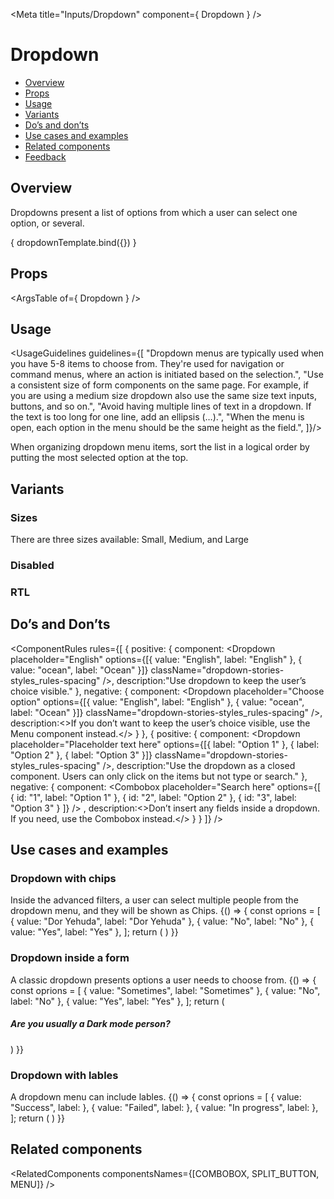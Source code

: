 
<Meta
  title="Inputs/Dropdown"
  component={ Dropdown }
/>

<!--- Component template -->


<!--- Component documentation -->

# Dropdown
- [Overview](#overview)
- [Props](#props)
- [Usage](#usage)
- [Variants](#variants)
- [Do’s and don’ts](#dos-and-donts)
- [Use cases and examples](#use-cases-and-examples)
- [Related components](#related-components)
- [Feedback](#feedback)

## Overview
Dropdowns present a list of options from which a user can select one option, or several.

<Canvas>
  <Story name="Overview"
         args={ {placeholder: "Placeholder text here", className: "dropdown-stories-styles_spacing"} }>
    { dropdownTemplate.bind({}) }
  </Story>
</Canvas>

## Props
<ArgsTable of={ Dropdown } />

## Usage
<UsageGuidelines guidelines={[
  "Dropdown menus are typically used when you have 5-8 items to choose from. They're used for navigation or command menus, where an action is initiated based on the selection.",
  "Use a consistent size of form components on the same page. For example, if you are using a medium size dropdown also use the same size text inputs, buttons, and so on.",
  "Avoid having multiple lines of text in a dropdown. If the text is too long for one line, add an ellipsis (…).",
  "When the menu is open, each option in the menu should be the same height as the field.",
]}/>

<Tip>When organizing dropdown menu items, sort the list in a logical order by putting the most selected option at the top.</Tip>

## Variants
### Sizes
There are three sizes available: Small, Medium, and Large
<Canvas>
  <Story name="Sizes">
    <Dropdown placeholder="Small" size={Dropdown.size.SMALL} className="dropdown-stories-styles_spacing" />
    <Dropdown placeholder="Medium" size={Dropdown.size.MEDIUM} className="dropdown-stories-styles_spacing" />
    <Dropdown placeholder="Large" size={Dropdown.size.LARGE} className="dropdown-stories-styles_spacing" />
  </Story>
</Canvas>

### Disabled
<Canvas>
  <Story name="Disabled">
    <Dropdown disabled size={Dropdown.size.SMALL} className="dropdown-stories-styles_spacing" />
    <Dropdown disabled size={Dropdown.size.MEDIUM} className="dropdown-stories-styles_spacing" />
    <Dropdown disabled size={Dropdown.size.LARGE} className="dropdown-stories-styles_spacing" />
  </Story>
</Canvas>

### RTL
<Canvas>
  <Story name="RTL">
    <Dropdown placeholder="Right to left (default)" className="dropdown-stories-styles_spacing" />
    <Dropdown placeholder="Right to left" className="dropdown-stories-styles_spacing" rtl />
  </Story>
</Canvas>

## Do’s and Don’ts
<ComponentRules
  rules={[
    {
      positive: {
        component:
        <Dropdown
          placeholder="English" 
          options={[{ value: "English", label: "English" }, { value: "ocean", label: "Ocean" }]}
          className="dropdown-stories-styles_rules-spacing"
        />,
        description:"Use dropdown to keep the user’s choice visible."
      },
      negative: {
        component:
          <Dropdown
            placeholder="Choose option" 
            options={[{ value: "English", label: "English" }, { value: "ocean", label: "Ocean" }]}
            className="dropdown-stories-styles_rules-spacing"
          />,
        description:<>If you don’t want to keep the user’s choice visible, use the <Link href="/?path=/docs/inputs-menu--overview" withoutSpacing>Menu component</Link> instead.</>
      }
    },
    {
      positive: {
        component:
          <Dropdown
            placeholder="Placeholder text here" 
            options={[{ label: "Option 1" }, { label: "Option 2" }, { label: "Option 3" }]} 
            className="dropdown-stories-styles_rules-spacing"
          />,
        description:"Use the dropdown as a closed component. Users can only click on the items but not type or search."
      },
      negative: {
        component:
          <DialogContentContainer>
            <Combobox 
              placeholder="Search here"
              options={[ { id: "1", label: "Option 1" }, { id: "2", label: "Option 2" }, { id: "3", label: "Option 3" } ]}
            />
          </DialogContentContainer>,
        description:<>Don’t insert any fields inside a dropdown. If you need, use the <Link href="/?path=/docs/inputs-combobox--overview" withoutSpacing>Combobox</Link> instead.</>
      }
    }
  ]}
/>

## Use cases and examples
### Dropdown with chips
Inside the advanced filters, a user can select multiple people from the dropdown menu, and they will be shown as Chips.
<Canvas>
  <Story name="Dropdown with chips">
    {() => {
      const oprions = [
        { value: "Dor Yehuda", label: "Dor Yehuda" },
        { value: "No", label: "No" },
        { value: "Yes", label: "Yes" },
      ];
      return (
        <Dropdown
          defaultValue={[oprions[0]]}
          multi
          placeholder="Placeholder text here" 
          options={oprions} 
          className="dropdown-stories-styles_big-spacing"
        />
      )
    }}
  </Story>
</Canvas>

### Dropdown inside a form
A classic dropdown presents options a user needs to choose from.
<Canvas>
  <Story name="Dropdown inside a form">
    {() => {
      const oprions = [
        { value: "Sometimes", label: "Sometimes" },
        { value: "No", label: "No" },
        { value: "Yes", label: "Yes" },
      ];
      return (
        <div>
          <h5 className="dropdown-stories-styles_title">Are you usually a Dark mode person?</h5>
          <Dropdown
            defaultValue={[oprions[0]]}
            placeholder="Placeholder text here" 
            options={oprions} 
            className="dropdown-stories-styles_big-spacing"
          />
        </div>
      )
    }}
  </Story>
</Canvas>

### Dropdown with lables
A dropdown menu can include lables.
<Canvas>
  <Story name="Dropdown with lables">
    {() => {
      const oprions = [
        { value: "Success", label: <Label text="Success" color={Label.colors.POSITIVE} /> },
        { value: "Failed", label: <Label text="Failed" color={Label.colors.NEGATIVE} /> },
        { value: "In progress", label: <Label text="In Progress" /> },
      ];
      return (
        <Dropdown
          multi
          placeholder="Placeholder text here" 
          options={oprions} 
          className="dropdown-stories-styles_big-spacing"
        />
      )
    }}
  </Story>
</Canvas>

## Related components
<RelatedComponents componentsNames={[COMBOBOX, SPLIT_BUTTON, MENU]} />
